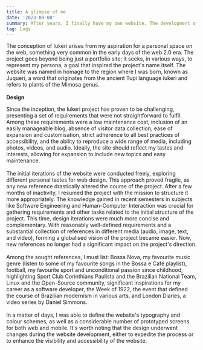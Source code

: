 ```yaml
---
title: A glimpse of me
date: '2023-09-08'
summary: After years, I finally have my own website. The development of Iukeri can be summed up as a never-ending project that has gone through many redesigns. 
tag: Logs
---
```

The conception of Iukeri arises from my aspiration for a personal space on the web, 
something very common in the early days of the web 2.0 era. The project goes beyond 
being just a portfolio site; it seeks, in various ways, to represent my persona, a 
goal that inspired the project's name itself. The website was named in homage 
to the region where I was born, known as Juqueri, a word that originates from the 
ancient Tupi language îukeri and refers to plants of the Mimosa genus.
\
\
**Design**

Since the inception, the Iukeri project has proven to be challenging, presenting a 
set of requirements that were not straightforward to fulfil. Among these requirements 
were a low maintenance cost, inclusion of an easily manageable blog, absence of visitor 
data collection, ease of expansion and customisation, strict adherence to all best 
practices of accessibility, and the ability to reproduce a wide range of media, 
including photos, videos, and audio. Ideally, the site should reflect my tastes 
and interests, allowing for expansion to include new topics and easy maintenance.
\
\
The initial iterations of the website were conducted freely, exploring different personal 
tastes for web design. This approach proved fragile, as any new reference drastically 
altered the course of the project. After a few months of inactivity, I resumed the 
project with the mission to structure it more appropriately. The knowledge gained in 
recent semesters in subjects like Software Engineering and Human-Computer Interaction 
was crucial for gathering requirements and other tasks related to the initial structure 
of the project. This time, design iterations were much more concise and complementary. 
With reasonably well-defined requirements and a substantial collection of references in 
different media (audio, image, text, and video), forming a globalised vision of the project 
became easier. Now, new references no longer had a significant impact on the project's direction.
\
\
Among the sought references, I must list: Bossa Nova, my favourite music genre (listen to some 
of my favourite songs in the Bossa e Café playlist), football, my favourite sport and unconditional 
passion since childhood, highlighting Sport Club Corinthians Paulista and the Brazilian National Team, 
Linux and the Open-Source community, significant inspirations for my career as a software developer, 
the Week of 1922, the event that defined the course of Brazilian modernism in various arts, and 
London Diaries, a video series by Daniel Simmons.
\
\
In a matter of days, I was able to define the website's typography and colour schemes, as well as a 
considerable number of prototyped screens for both web and mobile. It's worth noting that the design 
underwent changes during the website development, either to expedite the process or to enhance the 
visibility and accessibility of the website.
